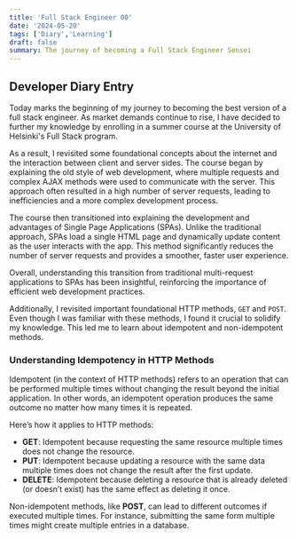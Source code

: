 ```yaml
---
title: 'Full Stack Engineer 00'
date: '2024-05-20'
tags: ['Diary','Learning']
draft: false
summary: The journey of becoming a Full Stack Engineer Sensei
---
```


## Developer Diary Entry

Today marks the beginning of my journey to becoming the best version of a full stack engineer. As market demands continue to rise, I have decided to further my knowledge by enrolling in a summer course at the University of Helsinki's Full Stack program.

As a result, I revisited some foundational concepts about the internet and the interaction between client and server sides. The course began by explaining the old style of web development, where multiple requests and complex AJAX methods were used to communicate with the server. This approach often resulted in a high number of server requests, leading to inefficiencies and a more complex development process.

The course then transitioned into explaining the development and advantages of Single Page Applications (SPAs). Unlike the traditional approach, SPAs load a single HTML page and dynamically update content as the user interacts with the app. This method significantly reduces the number of server requests and provides a smoother, faster user experience.

Overall, understanding this transition from traditional multi-request applications to SPAs has been insightful, reinforcing the importance of efficient web development practices.

Additionally, I revisited important foundational HTTP methods, `GET` and `POST`. Even though I was familiar with these methods, I found it crucial to solidify my knowledge. This led me to learn about idempotent and non-idempotent methods.

### Understanding Idempotency in HTTP Methods

Idempotent (in the context of HTTP methods) refers to an operation that can be performed multiple times without changing the result beyond the initial application. In other words, an idempotent operation produces the same outcome no matter how many times it is repeated.

Here’s how it applies to HTTP methods:

- **GET**: Idempotent because requesting the same resource multiple times does not change the resource.
- **PUT**: Idempotent because updating a resource with the same data multiple times does not change the result after the first update.
- **DELETE**: Idempotent because deleting a resource that is already deleted (or doesn’t exist) has the same effect as deleting it once.

Non-idempotent methods, like **POST**, can lead to different outcomes if executed multiple times. For instance, submitting the same form multiple times might create multiple entries in a database.

